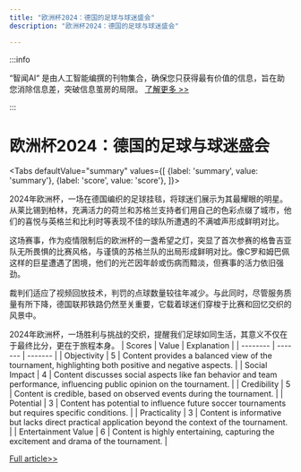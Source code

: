 ```yaml
---
title: "欧洲杯2024：德国的足球与球迷盛会"
description: "欧洲杯2024：德国的足球与球迷盛会"

---
```



:::info

“智闻AI“ 是由人工智能编撰的刊物集合，确保您只获得最有价值的信息，旨在助您消除信息差，突破信息茧房的局限。  [了解更多 >>](/)

:::

# 欧洲杯2024：德国的足球与球迷盛会


<Tabs
	defaultValue="summary"
	values={[
	{label: 'summary', value: 'summary'},
	{label: 'score', value: 'score'},
]}>
<TabItem value="summary">


2024年欧洲杯，一场在德国编织的足球挂毯，将球迷们展示为其最耀眼的明星。从莱比锡到柏林，充满活力的荷兰和苏格兰支持者们用自己的色彩点缀了城市，他们的喜悦与英格兰和比利时等表现不佳的球队所遭遇的不满嘘声形成鲜明对比。

这场赛事，作为疫情限制后的欧洲杯的一盏希望之灯，突显了首次参赛的格鲁吉亚队无所畏惧的比赛风格，与谨慎的苏格兰队的出局形成鲜明对比。像C罗和姆巴佩这样的巨星遭遇了困境，他们的光芒因年龄或伤病而黯淡，但赛事的活力依旧强劲。

裁判们适应了视频回放技术，判罚的点球数量较往年减少。与此同时，尽管服务质量有所下降，德国联邦铁路仍然至关重要，它载着球迷们穿梭于比赛和回忆交织的风景中。

2024年欧洲杯，一场胜利与挑战的交织，提醒我们足球如同生活，其意义不仅在于最终比分，更在于旅程本身。
</TabItem>
<TabItem value="score">
	| Scores     | Value   | Explanation |
	| -------- | ------- | ------- |
	| Objectivity  | 5    | Content provides a balanced view of the tournament, highlighting both positive and negative aspects.    |
	| Social Impact | 4     | Content discusses social aspects like fan behavior and team performance, influencing public opinion on the tournament.    |
	| Credibility    | 5    | Content is credible, based on observed events during the tournament.    |
	| Potential    | 3    | Content has potential to influence future soccer tournaments but requires specific conditions.    |
	| Practicality    | 3    | Content is informative but lacks direct practical application beyond the context of the tournament.    |
	| Entertainment Value    | 6    | Content is highly entertaining, capturing the excitement and drama of the tournament.    |
</TabItem>
</Tabs>

[Full article>>](https://apnews.com/article/euro-2024-fans-ronaldo-mbappe-takeaways-a3dd1eaf3274203980da7367a372c982)
